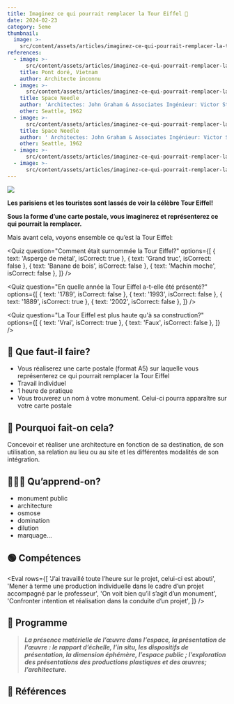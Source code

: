 ```yaml
---
title: Imaginez ce qui pourrait remplacer la Tour Eiffel 🗼
date: 2024-02-23
category: 5eme
thumbnail:
  image: >-
    src/content/assets/articles/imaginez-ce-qui-pourrait-remplacer-la-tour-eiffel/thumbnail/image.webp
references:
  - image: >-
      src/content/assets/articles/imaginez-ce-qui-pourrait-remplacer-la-tour-eiffel/references/0/image.webp
    title: Pont doré, Vietnam
    author: Architecte inconnu
  - image: >-
      src/content/assets/articles/imaginez-ce-qui-pourrait-remplacer-la-tour-eiffel/references/1/image.webp
    title: Space Needle
    author: 'Architectes: John Graham & Associates Ingénieur: Victor Steinbrueck'
    other: Seattle, 1962
  - image: >-
      src/content/assets/articles/imaginez-ce-qui-pourrait-remplacer-la-tour-eiffel/references/2/image.webp
    title: Space Needle
    author: ' Architectes: John Graham & Associates Ingénieur: Victor Steinbrueck'
    other: Seattle, 1962
  - image: >-
      src/content/assets/articles/imaginez-ce-qui-pourrait-remplacer-la-tour-eiffel/references/3/image.webp
  - image: >-
      src/content/assets/articles/imaginez-ce-qui-pourrait-remplacer-la-tour-eiffel/references/4/image.webp
---
```


![](src/content/assets/articles/imaginez-ce-qui-pourrait-remplacer-la-tour-eiffel/carte-postale.webp)

**Les parisiens et les touristes sont lassés de voir la célèbre Tour Eiffel!**

**Sous la forme d’une carte postale, vous imaginerez et représenterez ce qui pourrait la remplacer.**

Mais avant cela, voyons ensemble ce qu’est la Tour Eiffel:

<YoutubeEmbed src="https://www.youtube.com/watch?v=FL9T05a3NYU" />

<Quiz
	question="Comment était surnommée la Tour Eiffel?"
	options={[
		{ text: 'Asperge de métal', isCorrect: true },
		{ text: 'Grand truc', isCorrect: false },
		{ text: 'Banane de bois', isCorrect: false },
		{ text: 'Machin moche', isCorrect: false },
	]}
/>

<Quiz
	question="En quelle année la Tour Eiffel a-t-elle été présenté?"
	options={[
		{ text: '1789', isCorrect: false },
		{ text: '1993', isCorrect: false },
		{ text: '1889', isCorrect: true },
		{ text: '2002', isCorrect: false },
	]}
/>

<Quiz
	question="La Tour Eiffel est plus haute qu'à sa construction?"
	options={[
		{ text: 'Vrai', isCorrect: true },
		{ text: 'Faux', isCorrect: false },
	]}
/>

## **🔎 Que faut-il faire?**

- Vous réaliserez une carte postale (format A5) sur laquelle vous représenterez ce qui pourrait remplacer la Tour Eiffel
- Travail individuel
- 1 heure de pratique
- Vous trouverez un nom à votre monument. Celui-ci pourra apparaître sur votre carte postale

## **🧐 Pourquoi fait-on cela?**

Concevoir et réaliser une architecture en fonction de sa destination, de son utilisation, sa relation au lieu ou au site et les différentes modalités de son intégration.

## **👩🏼‍🏫 Qu’apprend-on?**

- monument public
- architecture
- osmose
- domination
- dilution
- marquage…

## **🟢 Compétences**

<Eval
	rows={[
		'J’ai travaillé toute l’heure sur le projet, celui-ci est abouti',
		'Mener à terme une production individuelle dans le cadre d’un projet accompagné par le professeur',
		'On voit bien qu’il s’agit d’un monument',
		'Confronter intention et réalisation dans la conduite d’un projet',
	]}
/>

## **📘 Programme**

> **_La présence matérielle de l’œuvre dans l’espace, la présentation de l’œuvre : le rapport d’échelle, l’in situ, les dispositifs de présentation, la dimension éphémère, l’espace public ; l’exploration des présentations des productions plastiques et des œuvres; l’architecture._**

## **👀 Références**
